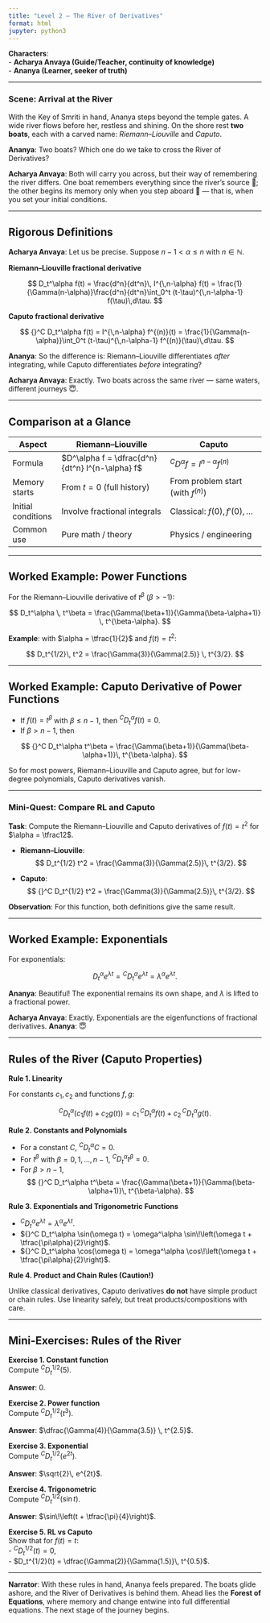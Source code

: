 ```yaml
---
title: "Level 2 – The River of Derivatives"
format: html
jupyter: python3
---
```


**Characters**:  
- **Acharya Anvaya (Guide/Teacher, continuity of knowledge)**  
- **Ananya (Learner, seeker of truth)**

---

### Scene: Arrival at the River

With the Key of Smriti in hand, Ananya steps beyond the temple gates. A wide river flows before her, restless and shining. On the shore rest **two boats**, each with a carved name: *Riemann–Liouville* and *Caputo*.

**Ananya**: Two boats? Which one do we take to cross the River of Derivatives?

**Acharya Anvaya**: Both will carry you across, but their way of remembering the river differs. One boat remembers everything since the river’s source 🌊; the other begins its memory only when you step aboard 🚤 — that is, when you set your initial conditions.

---

## Rigorous Definitions

**Acharya Anvaya**: Let us be precise. Suppose $n-1 < \alpha \leq n$ with $n \in \mathbb{N}$.

<div class="rule-box">

**Riemann–Liouville fractional derivative**  

$$
D_t^\alpha f(t) = \frac{d^n}{dt^n}\, I^{\,n-\alpha} f(t)
= \frac{1}{\Gamma(n-\alpha)}\frac{d^n}{dt^n}\int_0^t (t-\tau)^{\,n-\alpha-1} f(\tau)\,d\tau.
$$

</div>

<div class="rule-box">

**Caputo fractional derivative**  

$$
{}^C D_t^\alpha f(t) =
I^{\,n-\alpha} f^{(n)}(t)
= \frac{1}{\Gamma(n-\alpha)}\int_0^t (t-\tau)^{\,n-\alpha-1} f^{(n)}(\tau)\,d\tau.
$$

</div>

**Ananya**: So the difference is: Riemann–Liouville differentiates *after* integrating, while Caputo differentiates *before* integrating?

**Acharya Anvaya**: Exactly. Two boats across the same river — same waters, different journeys 😇.

---

## Comparison at a Glance

| Aspect             | Riemann–Liouville                          | Caputo                                |
|--------------------|--------------------------------------------|---------------------------------------|
| Formula            | $D^\alpha f = \dfrac{d^n}{dt^n} I^{n-\alpha} f$ | ${}^C D^\alpha f = I^{n-\alpha} f^{(n)}$ |
| Memory starts      | From $t=0$ (full history)                  | From problem start (with $f^{(n)}$)   |
| Initial conditions | Involve fractional integrals               | Classical: $f(0), f'(0), \dots$       |
| Common use         | Pure math / theory                        | Physics / engineering                 |

---

## Worked Example: Power Functions

<div class="rule-box">

For the Riemann–Liouville derivative of $t^\beta$ ($\beta > -1$):

$$
D_t^\alpha \, t^\beta = \frac{\Gamma(\beta+1)}{\Gamma(\beta-\alpha+1)} \, t^{\beta-\alpha}.
$$

</div>

**Example**: with $\alpha = \tfrac{1}{2}$ and $f(t)=t^2$:

$$
D_t^{1/2}\, t^2 = \frac{\Gamma(3)}{\Gamma(2.5)} \, t^{3/2}.
$$

---

## Worked Example: Caputo Derivative of Power Functions

<div class="rule-box">

- If $f(t) = t^\beta$ with $\beta \leq n-1$, then ${}^C D_t^\alpha f(t) = 0$.  
- If $\beta > n-1$, then

$$
{}^C D_t^\alpha t^\beta
= \frac{\Gamma(\beta+1)}{\Gamma(\beta-\alpha+1)}\, t^{\beta-\alpha}.
$$

</div>

So for most powers, Riemann–Liouville and Caputo agree, but for low-degree polynomials, Caputo derivatives vanish.

---

### Mini-Quest: Compare RL and Caputo

<div class="exercise-box">

**Task**: Compute the Riemann–Liouville and Caputo derivatives of $f(t)=t^2$ for $\alpha = \tfrac12$.

- **Riemann–Liouville**:  
  $$
  D_t^{1/2} t^2 = \frac{\Gamma(3)}{\Gamma(2.5)}\, t^{3/2}.
  $$

- **Caputo**:  
  $$
  {}^C D_t^{1/2} t^2 = \frac{\Gamma(3)}{\Gamma(2.5)}\, t^{3/2}.
  $$

**Observation**: For this function, both definitions give the same result.

</div>

---

## Worked Example: Exponentials

<div class="rule-box">

For exponentials:

$$
D_t^\alpha e^{\lambda t} = {}^C D_t^\alpha e^{\lambda t} = \lambda^\alpha e^{\lambda t}.
$$

</div>

**Ananya**: Beautiful! The exponential remains its own shape, and $\lambda$ is lifted to a fractional power.

**Acharya Anvaya**: Exactly. Exponentials are the eigenfunctions of fractional derivatives.
**Ananya**: 😇

---

## Rules of the River (Caputo Properties)

<div class="rule-box">

**Rule 1. Linearity**

For constants $c_1, c_2$ and functions $f, g$:

$$
{}^C D_t^\alpha (c_1 f(t) + c_2 g(t)) 
= c_1 \, {}^C D_t^\alpha f(t) + c_2 \, {}^C D_t^\alpha g(t).
$$

</div>

<div class="rule-box">

**Rule 2. Constants and Polynomials**

- For a constant $C$, ${}^C D_t^\alpha C = 0$.  
- For $t^\beta$ with $\beta = 0,1,\dots,n-1$, ${}^C D_t^\alpha t^\beta = 0$.  
- For $\beta > n-1$,  
  $$
  {}^C D_t^\alpha t^\beta = \frac{\Gamma(\beta+1)}{\Gamma(\beta-\alpha+1)}\, t^{\beta-\alpha}.
  $$

</div>

<div class="rule-box">

**Rule 3. Exponentials and Trigonometric Functions**

- ${}^C D_t^\alpha e^{\lambda t} = \lambda^\alpha e^{\lambda t}$.  
- ${}^C D_t^\alpha \sin(\omega t) = \omega^\alpha \sin\!\left(\omega t + \tfrac{\pi\alpha}{2}\right)$.  
- ${}^C D_t^\alpha \cos(\omega t) = \omega^\alpha \cos\!\left(\omega t + \tfrac{\pi\alpha}{2}\right)$.

</div>

<div class="rule-box">

**Rule 4. Product and Chain Rules (Caution!)**

Unlike classical derivatives, Caputo derivatives **do not** have simple product or chain rules. Use linearity safely, but treat products/compositions with care.

</div>

---

## Mini-Exercises: Rules of the River

<div class="exercise-box">

**Exercise 1. Constant function**  
Compute ${}^C D_t^{1/2} (5)$.  

**Answer**: $0$.

</div>

<div class="exercise-box">

**Exercise 2. Power function**  
Compute ${}^C D_t^{1/2} (t^3)$.  

**Answer**: $\dfrac{\Gamma(4)}{\Gamma(3.5)} \, t^{2.5}$.

</div>

<div class="exercise-box">

**Exercise 3. Exponential**  
Compute ${}^C D_t^{1/2} (e^{2t})$.  

**Answer**: $\sqrt{2}\, e^{2t}$.

</div>

<div class="exercise-box">

**Exercise 4. Trigonometric**  
Compute ${}^C D_t^{1/2} (\sin t)$.  

**Answer**: $\sin\!\left(t + \tfrac{\pi}{4}\right)$.

</div>

<div class="exercise-box">

**Exercise 5. RL vs Caputo**  
Show that for $f(t)=t$:  
- ${}^C D_t^{1/2}(t) = 0$,  
- $D_t^{1/2}(t) = \dfrac{\Gamma(2)}{\Gamma(1.5)}\, t^{0.5}$.  


</div>

---

<div class="narrator-box">

**Narrator**: With these rules in hand, Ananya feels prepared. The boats glide ashore, and the River of Derivatives is behind them. Ahead lies the **Forest of Equations**, where memory and change entwine into full differential equations. The next stage of the journey begins.

</div>
